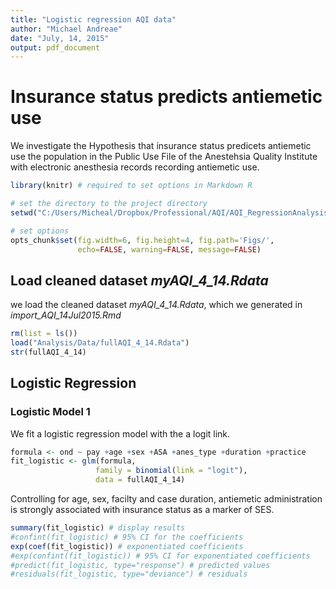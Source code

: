 ```yaml
---
title: "Logistic regression AQI data"
author: "Michael Andreae"
date: "July, 14, 2015"
output: pdf_document
---
```


# Insurance status predicts antiemetic use 
We investigate the Hypothesis that insurance status predicets antiemetic use the population in the Public Use File of the Anestehsia Quality Institute with electronic anesthesia records recording antiemetic use.



```r
library(knitr) # required to set options in Markdown R
```



```r

# set the directory to the project directory
setwd("C:/Users/Micheal/Dropbox/Professional/AQI/AQI_RegressionAnalysis")

# set options
opts_chunk$set(fig.width=6, fig.height=4, fig.path='Figs/',
               echo=FALSE, warning=FALSE, message=FALSE)
```

## Load cleaned dataset *myAQI_4_14.Rdata* 
 
we load the cleaned dataset *myAQI_4_14.Rdata*, which we generated in *import_AQI_14Jul2015.Rmd*   


```r
rm(list = ls())
load("Analysis/Data/fullAQI_4_14.Rdata")
str(fullAQI_4_14)
```

## Logistic Regression

### Logistic Model 1

We fit a logistic regression model with the a logit link.


```r
formula <- ond ~ pay +age +sex +ASA +anes_type +duration +practice  
fit_logistic <- glm(formula, 
                   family = binomial(link = "logit"), 
                   data = fullAQI_4_14)
```

Controlling for age, sex, facilty and case duration, antiemetic administration is strongly associated with insurance status as a marker of SES.

```r
summary(fit_logistic) # display results
#confint(fit_logistic) # 95% CI for the coefficients
exp(coef(fit_logistic)) # exponentiated coefficients
#exp(confint(fit_logistic)) # 95% CI for exponentiated coefficients
#predict(fit_logistic, type="response") # predicted values
#residuals(fit_logistic, type="deviance") # residuals
```



